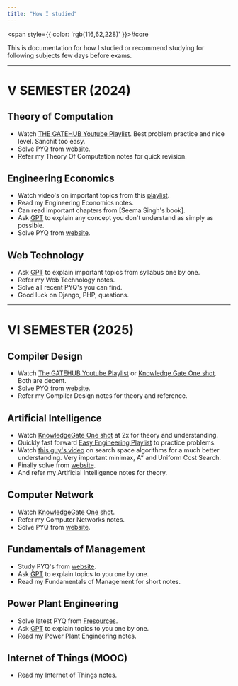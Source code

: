 ```yaml
---
title: "How I studied"
---
```



<span style={{ color: 'rgb(116,62,228)' }}>#core</span> 

This is documentation for how I studied or recommend studying for following subjects few days before exams.

---
# V SEMESTER (2024)

## Theory of Computation

- Watch [THE GATEHUB Youtube Playlist](https://youtube.com/playlist?list=PL1QH9gyQXfgsUBfYUR0WirJASgif4pHVX&si=SbkUqfpNmylHacCg). Best problem practice and nice level. Sanchit too easy.
- Solve PYQ from [website](https://dtu-pyq.vercel.app/).
- Refer my <Link href="Theory-Of-Computation">Theory Of Computation</Link> notes for quick revision.

## Engineering Economics

- Watch video's on important topics from this [playlist](https://youtube.com/playlist?list=PLaAhQ2ofZZRC1OFxHoa8qGyFHDgk7PyUN&si=6_WGNXV0mzef4dEL).
- Read my <Link href="Engineering-Economics">Engineering Economics</Link> notes.
- Can read important chapters from [Seema Singh's book].
- Ask [GPT](https://chatgpt.com/) to explain any concept you don't understand as simply as possible.
- Solve PYQ from [website](https://dtu-pyq.vercel.app/).

## Web Technology

- Ask [GPT](https://chatgpt.com/) to explain important topics from syllabus one by one.
- Refer my <Link href="Web-Technology">Web Technology</Link> notes.
- Solve all recent PYQ's you can find.
- Good luck on Django, PHP, questions.

---
# VI SEMESTER (2025)

## Compiler Design

- Watch [The GATEHUB Youtube Playlist](https://youtube.com/playlist?list=PL1QH9gyQXfguPNDTsnG90W2kBDQpYLDQr&si=zSCC3U7Y9QY6McwW) or [Knowledge Gate One shot](https://youtu.be/OQCjakjCJu4?si=rjUyvIUfdyiNCIt5). Both are decent.
- Solve PYQ from [website](https://dtu-pyq.vercel.app/).
- Refer my <Link href="Compiler-Design">Compiler Design</Link> notes for theory and reference.

## Artificial Intelligence

- Watch [KnowledgeGate One shot](https://youtu.be/yiXAmkimZRQ?si=Sq7iSvpx_xVOXJFD) at 2x for theory and understanding.
- Quickly fast forward [Easy Engineering Playlist](https://www.youtube.com/playlist?list=PLV8vIYTIdSnYsdt0Dh9KkD9WFEi7nVgbe) to practice problems.
- Watch [this guy's video](https://youtu.be/zp3VMe0Jpf8?si=OLhuDeUnN915nR6U) on search space algorithms for a much better understanding. Very important minimax, A\* and Uniform Cost Search.
- Finally solve from [website](https://dtu-pyq.vercel.app/).
- And refer my <Link href="Artificial-Intelligence">Artificial Intelligence</Link> notes for theory.

## Computer Network

- Watch [KnowledgeGate One shot](https://youtu.be/q3Z3Qa1UNBA?si=VqRuDxRA-qbpZ5Yq).
- Refer my <Link href="Computer-Networks">Computer Networks</Link> notes.
- Solve PYQ from [website](https://dtu-pyq.vercel.app/).

## Fundamentals of Management

- Study PYQ's from [website](https://dtu-pyq.vercel.app/).
- Ask [GPT](https://chatgpt.com/) to explain topics to you one by one.
- Read my <Link href="Fundamentals-of-Management">Fundamentals of Management</Link> for short notes.

## Power Plant Engineering

- Solve latest PYQ from [Fresources](https://fresources.tech/subject?branchId=63066b8e9cbab109372b82a5&courseId=63066b8f9cbab109372b82ab).
- Ask [GPT](https://chatgpt.com/) to explain topics to you one by one.
- Read my <Link href="Power-Plant-Engineering">Power Plant Engineering</Link> notes.

## Internet of Things (MOOC)

- Read my <Link href="Internet-of-Things">Internet of Things</Link> notes.
